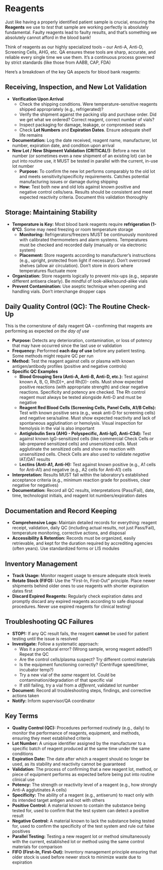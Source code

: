 # Reagents {-}

Just like having a properly identified patient sample is crucial, ensuring the **Reagents** we use to *test* that sample are working perfectly is absolutely fundamental. Faulty reagents lead to faulty results, and that's something we absolutely cannot afford in the blood bank!

Think of reagents as our highly specialized tools – our Anti-A, Anti-D, Screening Cells, AHG, etc. QA ensures these tools are sharp, accurate, and reliable every single time we use them. It's a continuous process governed by strict standards (like those from AABB, CAP, FDA)

Here's a breakdown of the key QA aspects for blood bank reagents:

## **Receiving, Inspection, and New Lot Validation** {-}

*   **Verification Upon Arrival**
    *   Check the shipping conditions. Were temperature-sensitive reagents shipped appropriately (e.g., refrigerated)?
    *   Verify the shipment against the packing slip and purchase order. Did we get what we ordered? Correct reagent, correct number of vials?
    *   Inspect packaging for damage, leakage, or compromised seals
    *   Check **Lot Numbers** and **Expiration Dates**. Ensure adequate shelf life remains
*   **Documentation:** Log the date received, reagent name, manufacturer, lot number, expiration date, and condition upon arrival
*   **New Lot / New Shipment Validation (CRITICAL!):** Before a new lot number (or sometimes even a new shipment of an existing lot) can be put into routine use, it MUST be tested in parallel with the current, in-use lot number
    *   **Purpose:** To confirm the new lot performs comparably to the old lot and meets sensitivity/specificity requirements. Catches potential manufacturing issues or damage during shipping
    *   **How:** Test both new and old lots against known positive and negative control cells/sera. Results should be consistent and meet expected reactivity criteria. Document this validation thoroughly

## **Storage: Maintaining Stability** {-}

*   **Temperature is Key:** Most blood bank reagents require **refrigeration (1-6°C)**. Some may need freezing or room temperature storage
    *   **Monitoring:** Refrigerators/freezers MUST be continuously monitored with calibrated thermometers and alarm systems. Temperatures must be checked and recorded daily (manually or via electronic system)
    *   **Placement:** Store reagents according to manufacturer's instructions (e.g., upright, protected from light if necessary). Don't overcrowd shelves (allow air circulation). Don't store in doors where temperatures fluctuate more
*   **Organization:** Store reagents logically to prevent mix-ups (e.g., separate different antisera clearly). Be mindful of look-alike/sound-alike vials
*   **Prevent Contamination:** Use aseptic technique when opening and handling vials. Don't interchange dropper caps

## **Daily Quality Control (QC): The Routine Check-Up** {-}

This is the cornerstone of daily reagent QA – confirming that reagents are performing as expected *on the day of use*

*   **Purpose:** Detects any deterioration, contamination, or loss of potency that may have occurred since the last use or validation
*   **Frequency:** Performed **each day of use** before any patient testing. Some methods might require QC per run
*   **Method:** Test the reagent against cells or plasma with known antigen/antibody profiles (positive and negative controls)
*   **Specific QC Examples**
    *   **Blood Grouping Sera (Anti-A, Anti-B, Anti-D, etc.):** Test against known A, B, O, Rh(D)+, and Rh(D)- cells. Must show expected positive reactions (with appropriate strength) and clear negative reactions. Specificity and potency are checked. The Rh control reagent must always be tested alongside Anti-D and must be negative
    *   **Reagent Red Blood Cells (Screening Cells, Panel Cells, A1/B Cells):** Test with known positive sera (e.g., weak anti-D for screening cells) and negative sera/saline. Must show expected reactivity and lack of spontaneous agglutination or hemolysis. Visual inspection for hemolysis in the vial is also important
    *   **Antiglobulin Sera (AHG - Polyspecific, Anti-IgG, Anti-C3d):** Test against known IgG-sensitized cells (like commercial Check Cells or lab-prepared sensitized cells) and unsensitized cells. Must agglutinate the sensitized cells and show no reaction with unsensitized cells. Check Cells are also used to validate *negative* IAT/DAT results
    *   **Lectins (Anti-A1, Anti-H):** Test against known positive (e.g., A1 cells for Anti-A1) and negative (e.g., A2 cells for Anti-A1) cells
*   **Interpretation:** Results MUST fall within the laboratory's established acceptance criteria (e.g., minimum reaction grade for positives, clear negative for negatives)
*   **Documentation:** Record all QC results, interpretations (Pass/Fail), date, time, technologist initials, and reagent lot numbers/expiration dates

## **Documentation and Record Keeping** {-}

*   **Comprehensive Logs:** Maintain detailed records for everything: reagent receipt, validation, daily QC (including actual results, not just Pass/Fail), temperature monitoring, corrective actions, and disposal
*   **Accessibility & Retention:** Records must be organized, easily retrievable, and kept for the duration required by accrediting agencies (often years). Use standardized forms or LIS modules

## **Inventory Management** {-}

*   **Track Usage:** Monitor reagent usage to ensure adequate stock levels
*   **Rotate Stock (FIFO):** Use the "First-In, First-Out" principle. Place newer shipments behind older ones to use reagents with shorter expiration dates first
*   **Discard Expired Reagents:** Regularly check expiration dates and promptly discard any expired reagents according to safe disposal procedures. Never use expired reagents for clinical testing!

## **Troubleshooting QC Failures** {-}

*   **STOP!:** If any QC result fails, the reagent **cannot** be used for patient testing until the issue is resolved
*   **Investigate:** Follow a systematic approach:
    *   Was it a procedural error? (Wrong sample, wrong reagent added?) Repeat the QC
    *   Are the control cells/plasma suspect? Try different control materials
    *   Is the equipment functioning correctly? (Centrifuge speed/timer, incubator temp?)
    *   Try a new vial of the *same* reagent lot. Could be contamination/degradation of that specific vial
    *   If still failing, try a vial from a *different*, validated lot number
*   **Document:** Record all troubleshooting steps, findings, and corrective actions taken
*   **Notify:** Inform supervisor/QA coordinator

## **Key Terms** {-}

*   **Quality Control (QC):** Procedures performed routinely (e.g., daily) to monitor the performance of reagents, equipment, and methods, ensuring they meet established criteria
*   **Lot Number:** A unique identifier assigned by the manufacturer to a specific batch of reagent produced at the same time under the same conditions
*   **Expiration Date:** The date after which a reagent should no longer be used, as its stability and reactivity cannot be guaranteed
*   **Validation:** The process of confirming that a new reagent lot, method, or piece of equipment performs as expected before being put into routine clinical use
*   **Potency:** The strength or reactivity level of a reagent (e.g., how strongly Anti-A agglutinates A cells)
*   **Specificity:** The ability of a reagent (e.g., antiserum) to react only with its intended target antigen and not with others
*   **Positive Control:** A material known to contain the substance being tested for, used to confirm that the test system can detect a positive result
*   **Negative Control:** A material known to lack the substance being tested for, used to confirm the specificity of the test system and rule out false positives
*   **Parallel Testing:** Testing a new reagent lot or method simultaneously with the current, established lot or method using the same control materials for comparison
*   **FIFO (First-In, First-Out):** Inventory management principle ensuring that older stock is used before newer stock to minimize waste due to expiration

